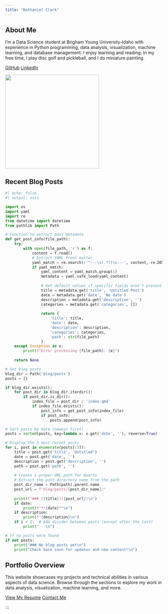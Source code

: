 ```yaml
---
title: "Nathaniel Clark"
---
```


:::{.column-page}
::: {.grid .gx-5 .gy-3 .align-items-center}
::: {.g-col-12 .g-col-md-7}
## About Me {.mb-3}


I'm a Data Science student at Brigham Young University-Idaho with experience in Python programming, data analysis, visualization, machine learning, and database management. I enjoy learning and reading. In my free time, I play disc golf and pickleball, and I do miniature painting.        

::: {.mt-4}
[<i class="bi bi-github"></i> GitHub](https://github.com/NaCl-Salt-12){.btn .btn-sm .btn-outline-dark .me-2}
[<i class="bi bi-linkedin"></i> LinkedIn](https://www.linkedin.com/in/nathaniel-e-clark/){.btn .btn-sm .btn-outline-dark}
:::
:::

::: {.g-col-12 .g-col-md-5 .text-center}
![](Images/profile4.png){.img-fluid width="300px"}
:::
:::
:::
<!---
## My Focus Areas {.mt-5 .mb-4}

::: {.grid .gx-5 .gy-4}
::: {.g-col-12 .g-col-md-6}
### <i class="bi bi-code-slash"></i> Technical Skills {.mb-3}

- **Programming Languages:** Python, R, C#, SQL
- **Data Analysis:** Cleaning, transformation, visualization
- **Database Systems:** Design, management, security protocols
- **Machine Learning:** Classification, regression, clustering
:::

::: {.g-col-12 .g-col-md-6}
### <i class="bi bi-lightbulb"></i> Professional Interests {.mb-3}

- **Machine Learning & AI** — Deep learning, LLMs, predictive modeling
- **Data Engineering** — ETL pipelines, data systems, cloud infrastructure
- **Data Visualization** — Interactive dashboards, storytelling with data
- **Statistical Analysis** — Hypothesis testing, regression modeling, Bayesian methods
- **Software Development** — Creating data-driven applications and tools
:::
:::
-->
## <i class="bi bi-journal-text"></i> Recent Blog Posts {.mt-5 .mb-4}

::: {.grid .gx-5 .gy-4}
::: {.g-col-12 .shadow-sm .p-3 .border .rounded}
```python
#| echo: false
#| output: asis

import os
import yaml
import re
from datetime import datetime
from pathlib import Path

# Function to extract post metadata
def get_post_info(file_path):
    try:
        with open(file_path, 'r') as f:
            content = f.read()
            # Extract YAML front matter
            yaml_match = re.search(r'^---\s(.*?)\s---', content, re.DOTALL)
            if yaml_match:
                yaml_content = yaml_match.group(1)
                metadata = yaml.safe_load(yaml_content)
                
                # Get default values if specific fields aren't present
                title = metadata.get('title', 'Untitled Post')
                date = metadata.get('date', 'No date')
                description = metadata.get('description', '')
                categories = metadata.get('categories', [])
                
                return {
                    'title': title,
                    'date': date,
                    'description': description,
                    'categories': categories,
                    'path': str(file_path)
                }
    except Exception as e:
        print(f"Error processing {file_path}: {e}")
    
    return None

# Get blog posts
blog_dir = Path('blog/posts')
posts = []

if blog_dir.exists():
    for post_dir in blog_dir.iterdir():
        if post_dir.is_dir():
            index_file = post_dir / 'index.qmd'
            if index_file.exists():
                post_info = get_post_info(index_file)
                if post_info:
                    posts.append(post_info)

# Sort posts by date (newest first)
posts = sorted(posts, key=lambda x: x.get('date', ''), reverse=True)

# Display the 3 most recent posts
for i, post in enumerate(posts[:3]):
    title = post.get('title', 'Untitled')
    date = post.get('date', '')
    description = post.get('description', '')
    path = post.get('path', '')
    
    # Create a proper URL path for Quarto
    # Extract the post directory name from the path
    post_dir_name = Path(path).parent.name
    post_url = f"blog/posts/{post_dir_name}/"
    
    print(f"### [{title}]({post_url})\n")
    if date:
        print(f"**{date}**\n")
    if description:
        print(f"{description}\n")
    if i < 2:  # Add divider between posts (except after the last)
        print("---\n")

# If no posts were found
if not posts:
    print("### No blog posts yet\n")
    print("Check back soon for updates and new content!\n")
```
:::
:::

## Portfolio Overview

This website showcases my projects and technical abilities in various aspects of data science. Browse through the sections to explore my work in data analysis, visualization, machine learning, and more.

[View My Resume](resume.qmd){.btn .btn-primary} [Contact Me](mailto:nathanieleclark@gmail.com){.btn .btn-secondary}

:::